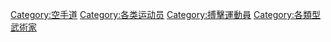 {{Catnav|頁面分類|人物|各職業人物|运动员}}
{{Catnav|頁面分類|人类社会|文化|体育|搏擊運動|空手道}}
{{Catnav|頁面分類|…|文化|体育|搏擊運動|空手道}}

{{Commonscat|Karateka}}

[[Category:空手道|Category:空手道]]
[[Category:各类运动员|Category:各类运动员]]
[[Category:搏擊運動員|Category:搏擊運動員]]
[[Category:各類型武術家|Category:各類型武術家]]